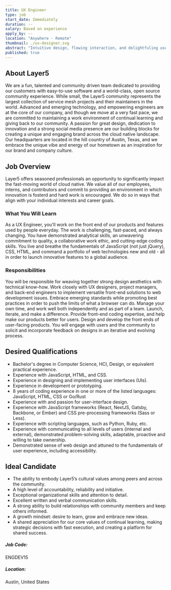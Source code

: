```yaml
---
title: UX Engineer
type: job
start_date: Immediately
duration: --
salary: Based on experience
apply_by: --
location: "Anywhere - Remote"
thumbnail: ./ux-designer.svg
abstract: "Intuitive design, flowing interaction, and delightfuling users are core components of the Layer5 user experience."
published: true
---
```





<CareerWrapper>
    <div className="body-sections">
        <h2 className="body-headers">About Layer5</h2>
        <p>
            We are a fun, talented and community driven team dedicated to providing our customers with easy-to-use software and a world-class,
            open source community experience. While small, the Layer5 community represents the largest collection of service mesh
            projects and their maintainers in the world. Advanced and emerging technology, and empowering engineers are at the core
            of our company, and though we move at a very fast pace, we are committed to maintaining a work environment of continual
            learning and giving back to our community. A passion for great design, dedication to innovation and a strong social media
            presence are our building blocks for creating a unique and engaging brand across the cloud native landscape. Our headquarters
            are located in the hill country of Austin, Texas, and we embrace the unique vibe and energy of our hometown as an inspiration
            for our brand and company culture.
        </p>
    </div>
    <div className="body-sections">
        <h2 className="body-headers">Job Overview</h2>
        <p>
            Layer5 offers seasoned professionals an opportunity to significantly impact the fast-moving world of cloud native. We value all
            of our employees, interns, and contributors and commit to providing an environment in which innovation is fosterd and hard work
            is encouraged. We do so in ways that align with your individual interests and career goals.
        </p>
        <h3>What You Will Learn</h3>
        <p>
            As a UX Engineer, you'll work on the front end of our products and features used by people everyday. 
            The work is challenging, fast-paced, and always changing. You have demonstrated analytical skills, 
            an unwavering commitment to quality, a collaborative work ethic, and cutting-edge coding skills. 
            You live and breathe the fundamentals of JavaScript (not just jQuery), CSS, HTML, and command a portfolio of 
            web technologies new and old - all in order to launch innovative features to a global audience.
        </p>
        <h3>Responsibilities</h3>
        <p>
            You will be responsible for weaving together strong design aesthetics with technical know-how. Work closely with UX designers,
            project managers, and back-end engineers to implement versatile front-end solutions to web development issues. Embrace emerging
            standards while promoting best practices in order to push the limits of what a browser can do. Manage your own time, and work
            well both independently and as part of a team. Launch, iterate, and make a difference. Provide front-end coding expertise, and
            help make our products better for users. Design and develop the front ends of user-facing products. You will engage with users
            and the community to solicit and incorporate feedback on designs in an iterative and evolving process.
        </p>
    </div>
    <div className="qualification-section body-sections">
        <Col xs={12} lg={6} className="qualification-col">
            <h2 className="body-headers">Desired Qualifications</h2>
            <ul>
                <li>Bachelor's degree in Computer Science, HCI, Design, or equivalent practical experience.</li>
                <li>Experience with JavaScript, HTML, and CSS.</li>
                <li>Experience in designing and implementing user interfaces (UIs).</li>
                <li>Experience in development or prototyping.</li>
                <li>8 years of coding experience in one or more of the listed languages: JavaScript, HTML, CSS or Go/Rust</li>
                <li>Experience with and passion for user-interface design.</li>
                <li>Experience with JavaScript frameworks (React, NextJS, Gatsby, Backbone, or Ember) and CSS pre-processing frameworks (Sass or Less).</li>
                <li>Experience with scripting languages, such as Python, Ruby, etc.</li>
                <li>Experience with communicating to all levels of users (internal and external), demonstrated problem-solving skills, adaptable, proactive and willing to take ownership.</li>
                <li>Demonstrated sense of web design and attuned to the fundamentals of user experience, including accessibility.</li>
            </ul>
        </Col>
        <Col xs={12} lg={6} className="qualification-col">
            <h2 className="body-headers">Ideal Candidate</h2>
            <ul>
                <li>The ability to embody Layer5’s cultural values among peers and across the community.</li>
                <li>A high level of accountability, reliability and initiative.</li>
                <li>Exceptional organizational skills and attention to detail.</li>
                <li>Excellent written and verbal communication skills.</li>
                <li>A strong ability to build relationships with community members and keep others informed.</li>
                <li>A growth mindset: desire to learn, grow and embrace new ideas.</li>
                <li>A shared appreciation for our core values of continual learning, making strategic decisions with fast execution, and creating a platform for shared success.</li>
            </ul>
        </Col>
    </div>
    <div className="job-details-footer">
        <span>
            <h5>Job Code:</h5>
            <p>ENGDEV15</p>
        </span>
        <span>
            <h5>Location:</h5>
            <p>Austin, United States</p>
        </span>
    </div>
    <PositionApply />
</CareerWrapper>